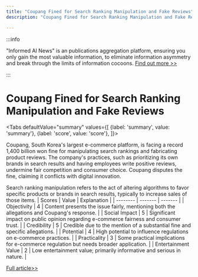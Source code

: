 ```yaml
---
title: "Coupang Fined for Search Ranking Manipulation and Fake Reviews"
description: "Coupang Fined for Search Ranking Manipulation and Fake Reviews"

---
```



:::info

"Informed AI News" is an publications aggregation platform, ensuring you only gain the most valuable information, to eliminate information asymmetry and break through the limits of information cocoons.  [Find out more >>](/)

:::

# Coupang Fined for Search Ranking Manipulation and Fake Reviews


<Tabs
	defaultValue="summary"
	values={[
	{label: 'summary', value: 'summary'},
	{label: 'score', value: 'score'},
]}>
<TabItem value="summary">


Coupang, South Korea's largest e-commerce platform, is facing a record 1,400 billion won fine for manipulating search rankings and fabricating product reviews. The company's practices, such as prioritizing its own brands in search results and having employees write positive reviews, undermine fair competition and consumer choice. Coupang disputes the fine, claiming it conflicts with digital innovation.

Search ranking manipulation refers to the act of altering algorithms to favor specific products or brands in search results, typically to increase sales of those items.
</TabItem>
<TabItem value="score">
	| Scores     | Value   | Explanation |
	| -------- | ------- | ------- |
	| Objectivity  | 4    | Content presents the issue fairly, mentioning both the allegations and Coupang's response.    |
	| Social Impact | 5     | Significant impact on public opinion regarding e-commerce fairness and consumer trust.    |
	| Credibility    | 5    | Credible due to the mention of a substantial fine and specific allegations.    |
	| Potential    | 4    | High potential to influence regulations on e-commerce practices.    |
	| Practicality    | 3    | Some practical implications for e-commerce regulation but needs broader application.    |
	| Entertainment Value    | 2    | Low entertainment value; primarily informative and serious in nature.    |
</TabItem>
</Tabs>

[Full article>>](https://readhub.cn/topic/8aSNzeGwW9w)
